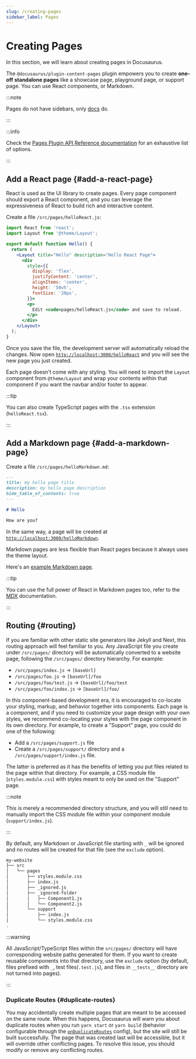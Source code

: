 ```yaml
---
slug: /creating-pages
sidebar_label: Pages
---
```


# Creating Pages

In this section, we will learn about creating pages in Docusaurus.

The `@docusaurus/plugin-content-pages` plugin empowers you to create **one-off standalone pages** like a showcase page, playground page, or support page. You can use React components, or Markdown.

:::note

Pages do not have sidebars, only [docs](./docs/docs-introduction.mdx) do.

:::

:::info

Check the [Pages Plugin API Reference documentation](./../api/plugins/plugin-content-pages.mdx) for an exhaustive list of options.

:::

## Add a React page {#add-a-react-page}

React is used as the UI library to create pages. Every page component should export a React component, and you can leverage the expressiveness of React to build rich and interactive content.

Create a file `/src/pages/helloReact.js`:

```jsx title="/src/pages/helloReact.js"
import React from 'react';
import Layout from '@theme/Layout';

export default function Hello() {
  return (
    <Layout title="Hello" description="Hello React Page">
      <div
        style={{
          display: 'flex',
          justifyContent: 'center',
          alignItems: 'center',
          height: '50vh',
          fontSize: '20px',
        }}>
        <p>
          Edit <code>pages/helloReact.js</code> and save to reload.
        </p>
      </div>
    </Layout>
  );
}
```

Once you save the file, the development server will automatically reload the changes. Now open [`http://localhost:3000/helloReact`](http://localhost:3000/helloReact) and you will see the new page you just created.

Each page doesn't come with any styling. You will need to import the `Layout` component from `@theme/Layout` and wrap your contents within that component if you want the navbar and/or footer to appear.

:::tip

You can also create TypeScript pages with the `.tsx` extension (`helloReact.tsx`).

:::

## Add a Markdown page {#add-a-markdown-page}

Create a file `/src/pages/helloMarkdown.md`:

```md title="/src/pages/helloMarkdown.md"
---
title: my hello page title
description: my hello page description
hide_table_of_contents: true
---

# Hello

How are you?
```

In the same way, a page will be created at [`http://localhost:3000/helloMarkdown`](http://localhost:3000/helloMarkdown).

Markdown pages are less flexible than React pages because it always uses the theme layout.

Here's an [example Markdown page](/examples/markdownPageExample).

:::tip

You can use the full power of React in Markdown pages too, refer to the [MDX](https://mdxjs.com/) documentation.

:::

## Routing {#routing}

If you are familiar with other static site generators like Jekyll and Next, this routing approach will feel familiar to you. Any JavaScript file you create under `/src/pages/` directory will be automatically converted to a website page, following the `/src/pages/` directory hierarchy. For example:

- `/src/pages/index.js` → `[baseUrl]`
- `/src/pages/foo.js` → `[baseUrl]/foo`
- `/src/pages/foo/test.js` → `[baseUrl]/foo/test`
- `/src/pages/foo/index.js` → `[baseUrl]/foo/`

In this component-based development era, it is encouraged to co-locate your styling, markup, and behavior together into components. Each page is a component, and if you need to customize your page design with your own styles, we recommend co-locating your styles with the page component in its own directory. For example, to create a "Support" page, you could do one of the following:

- Add a `/src/pages/support.js` file
- Create a `/src/pages/support/` directory and a `/src/pages/support/index.js` file.

The latter is preferred as it has the benefits of letting you put files related to the page within that directory. For example, a CSS module file (`styles.module.css`) with styles meant to only be used on the "Support" page.

:::note

This is merely a recommended directory structure, and you will still need to manually import the CSS module file within your component module (`support/index.js`).

:::

By default, any Markdown or JavaScript file starting with `_` will be ignored and no routes will be created for that file (see the `exclude` option).

```bash
my-website
├── src
│   └── pages
│       ├── styles.module.css
│       ├── index.js
│       ├── _ignored.js
│       ├── _ignored-folder
│       │   ├── Component1.js
│       │   └── Component2.js
│       └── support
│           ├── index.js
│           └── styles.module.css
.
```

:::warning

All JavaScript/TypeScript files within the `src/pages/` directory will have corresponding website paths generated for them. If you want to create reusable components into that directory, use the `exclude` option (by default, files prefixed with `_`, test files(`.test.js`), and files in `__tests__` directory are not turned into pages).

:::

### Duplicate Routes {#duplicate-routes}

You may accidentally create multiple pages that are meant to be accessed on the same route. When this happens, Docusaurus will warn you about duplicate routes when you run `yarn start` or `yarn build` (behavior configurable through the [`onDuplicateRoutes`](../api/docusaurus.config.js.mdx#onDuplicateRoutes) config), but the site will still be built successfully. The page that was created last will be accessible, but it will override other conflicting pages. To resolve this issue, you should modify or remove any conflicting routes.
